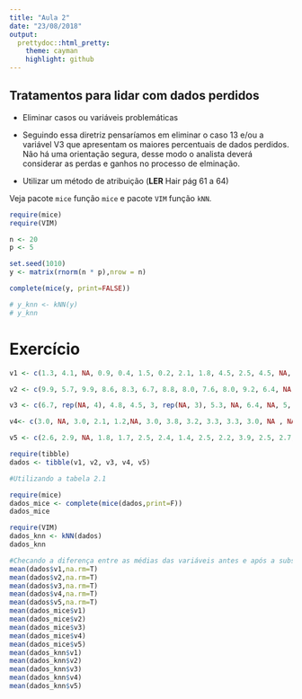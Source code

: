 ```yaml
---
title: "Aula 2"
date: "23/08/2018"
output:
  prettydoc::html_pretty:
    theme: cayman
    highlight: github
---
```


## Tratamentos para lidar com dados perdidos

- Eliminar casos ou variáveis problemáticas

- Seguindo essa diretriz pensaríamos em eliminar o caso $13$ e/ou a variável V3 que apresentam os maiores percentuais de dados perdidos. Não há uma orientação segura, desse modo o analista deverá considerar as perdas e ganhos no processo de elminação.

- Utilizar um método de atribuição (**LER** Hair pág 61 a 64) 

Veja pacote `mice` função `mice` e pacote `VIM` função `kNN`.

```r
require(mice)
require(VIM)

n <- 20
p <- 5

set.seed(1010)
y <- matrix(rnorm(n * p),nrow = n)

complete(mice(y, print=FALSE))

# y_knn <- kNN(y)
# y_knn

```

# Exercício

```r
v1 <- c(1.3, 4.1, NA, 0.9, 0.4, 1.5, 0.2, 2.1, 1.8, 4.5, 2.5, 4.5, NA, 2.8, 3.7, 1.6, 0.5, 2.8, 2.2, 1.8)

v2 <- c(9.9, 5.7, 9.9, 8.6, 8.3, 6.7, 8.8, 8.0, 7.6, 8.0, 9.2, 6.4, NA, 6.1, NA, 6.4, 9.2, 5.2, 6.7, 9.0)

v3 <- c(6.7, rep(NA, 4), 4.8, 4.5, 3, rep(NA, 3), 5.3, NA, 6.4, NA, 5, NA, 5, NA, 5)

v4<- c(3.0, NA, 3.0, 2.1, 1.2,NA, 3.0, 3.8, 3.2, 3.3, 3.3, 3.0, NA , NA, 3.0, NA, 3.3, NA, 2.6, 2.2)

v5 <- c(2.6, 2.9, NA, 1.8, 1.7, 2.5, 2.4, 1.4, 2.5, 2.2, 3.9, 2.5, 2.7, 3.8, NA, 2.1, 2.8, 2.7, 2.9, 3)

require(tibble)
dados <- tibble(v1, v2, v3, v4, v5)
```

```r
#Utilizando a tabela 2.1

require(mice)
dados_mice <- complete(mice(dados,print=F))
dados_mice

require(VIM)
dados_knn <- kNN(dados)
dados_knn

#Checando a diferença entre as médias das variáveis antes e após a substituição dos valores
mean(dados$v1,na.rm=T)
mean(dados$v2,na.rm=T)
mean(dados$v3,na.rm=T)
mean(dados$v4,na.rm=T)
mean(dados$v5,na.rm=T)
mean(dados_mice$v1)
mean(dados_mice$v2)
mean(dados_mice$v3)
mean(dados_mice$v4)
mean(dados_mice$v5)
mean(dados_knn$v1)
mean(dados_knn$v2)
mean(dados_knn$v3)
mean(dados_knn$v4)
mean(dados_knn$v5)

```
